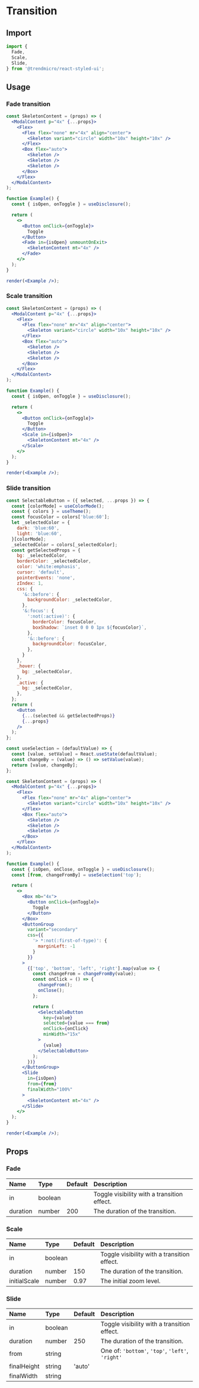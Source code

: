 # Transition

## Import

```js
import {
  Fade,
  Scale,
  Slide,
} from '@trendmicro/react-styled-ui';
```

## Usage

### Fade transition

```jsx noInline
const SkeletonContent = (props) => (
  <ModalContent p="4x" {...props}>
    <Flex>
      <Flex flex="none" mr="4x" align="center">
        <Skeleton variant="circle" width="10x" height="10x" />
      </Flex>
      <Box flex="auto">
        <Skeleton />
        <Skeleton />
        <Skeleton />
      </Box>
    </Flex>
  </ModalContent>
);

function Example() {
  const { isOpen, onToggle } = useDisclosure();

  return (
    <>
      <Button onClick={onToggle}>
        Toggle
      </Button>
      <Fade in={isOpen} unmountOnExit>
        <SkeletonContent mt="4x" />
      </Fade>
    </>
  );
}

render(<Example />);
```

### Scale transition

```jsx noInline
const SkeletonContent = (props) => (
  <ModalContent p="4x" {...props}>
    <Flex>
      <Flex flex="none" mr="4x" align="center">
        <Skeleton variant="circle" width="10x" height="10x" />
      </Flex>
      <Box flex="auto">
        <Skeleton />
        <Skeleton />
        <Skeleton />
      </Box>
    </Flex>
  </ModalContent>
);

function Example() {
  const { isOpen, onToggle } = useDisclosure();

  return (
    <>
      <Button onClick={onToggle}>
        Toggle
      </Button>
      <Scale in={isOpen}>
        <SkeletonContent mt="4x" />
      </Scale>
    </>
  );
}

render(<Example />);
```

### Slide transition

```jsx noInline
const SelectableButton = ({ selected, ...props }) => {
  const [colorMode] = useColorMode();
  const { colors } = useTheme();
  const focusColor = colors['blue:60'];
  let _selectedColor = {
    dark: 'blue:60',
    light: 'blue:60',
  }[colorMode];
  _selectedColor = colors[_selectedColor];
  const getSelectedProps = {
    bg: _selectedColor,
    borderColor: _selectedColor,
    color: 'white:emphasis',
    cursor: 'default',
    pointerEvents: 'none',
    zIndex: 1,
    css: {
      '&::before': {
        backgroundColor: _selectedColor,
      },
      '&:focus': {
        ':not(:active)': {
          borderColor: focusColor,
          boxShadow: `inset 0 0 0 1px ${focusColor}`,
        },
        '&::before': {
          backgroundColor: focusColor,
        },
      }
    },
    _hover: {
      bg: _selectedColor,
    },
    _active: {
      bg: _selectedColor,
    },
  };
  return (
    <Button
      {...(selected && getSelectedProps)}
      {...props}
    />
  );
};

const useSelection = (defaultValue) => {
  const [value, setValue] = React.useState(defaultValue);
  const changeBy = (value) => () => setValue(value);
  return [value, changeBy];
};

const SkeletonContent = (props) => (
  <ModalContent p="4x" {...props}>
    <Flex>
      <Flex flex="none" mr="4x" align="center">
        <Skeleton variant="circle" width="10x" height="10x" />
      </Flex>
      <Box flex="auto">
        <Skeleton />
        <Skeleton />
        <Skeleton />
      </Box>
    </Flex>
  </ModalContent>
);

function Example() {
  const { isOpen, onClose, onToggle } = useDisclosure();
  const [from, changeFromBy] = useSelection('top');

  return (
    <>
      <Box mb="4x">
        <Button onClick={onToggle}>
          Toggle
        </Button>
      </Box>
      <ButtonGroup
        variant="secondary"
        css={{
          '> *:not(:first-of-type)': {
            marginLeft: -1
          }
        }}
      >
        {['top', 'bottom', 'left', 'right'].map(value => {
          const changeFrom = changeFromBy(value);
          const onClick = () => {
            changeFrom();
            onClose();
          };

          return (
            <SelectableButton
              key={value}
              selected={value === from}
              onClick={onClick}
              minWidth="15x"
            >
              {value}
            </SelectableButton>
          );
        })}
      </ButtonGroup>
      <Slide
        in={isOpen}
        from={from}
        finalWidth="100%"
      >
        <SkeletonContent mt="4x" />
      </Slide>
    </>
  );
}

render(<Example />);
```

## Props

### Fade

| Name | Type | Default | Description |
| :--- | :--- | :------ | :---------- |
| in | boolean | | Toggle visibility with a transition effect. |
| duration | number | 200 | The duration of the transition. |

### Scale

| Name | Type | Default | Description |
| :--- | :--- | :------ | :---------- |
| in | boolean | | Toggle visibility with a transition effect. |
| duration | number | 150 | The duration of the transition. |
| initialScale | number | 0.97 | The initial zoom level. |

### Slide

| Name | Type | Default | Description |
| :--- | :--- | :------ | :---------- |
| in | boolean | | Toggle visibility with a transition effect. |
| duration | number | 250 | The duration of the transition. |
| from | string | | One of: `'bottom'`, `'top'`, `'left'`, `'right'` |
| finalHeight | string | 'auto' | |
| finalWidth | string | | |
